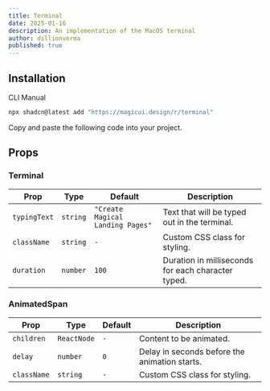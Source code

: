 ```yaml
---
title: Terminal
date: 2025-01-16
description: An implementation of the MacOS terminal
author: dillionverma
published: true
---
```


<ComponentPreview name="terminal-demo" />

## Installation

<Tabs defaultValue="cli">

<TabsList>
  <TabsTrigger value="cli">CLI</TabsTrigger>
  <TabsTrigger value="manual">Manual</TabsTrigger>
</TabsList>
<TabsContent value="cli">

```bash
npx shadcn@latest add "https://magicui.design/r/terminal"
```

</TabsContent>

<TabsContent value="manual">

<Steps>

<Step>Copy and paste the following code into your project.</Step>

<ComponentSource name="terminal" />

</Steps>

</TabsContent>

</Tabs>

## Props

### Terminal

| Prop         | Type     | Default                          | Description                                        |
| ------------ | -------- | -------------------------------- | -------------------------------------------------- |
| `typingText` | `string` | `"Create Magical Landing Pages"` | Text that will be typed out in the terminal.       |
| `className`  | `string` | `-`                              | Custom CSS class for styling.                      |
| `duration`   | `number` | `100`                            | Duration in milliseconds for each character typed. |

### AnimatedSpan

| Prop        | Type        | Default | Description                                   |
| ----------- | ----------- | ------- | --------------------------------------------- |
| `children`  | `ReactNode` | `-`     | Content to be animated.                       |
| `delay`     | `number`    | `0`     | Delay in seconds before the animation starts. |
| `className` | `string`    | `-`     | Custom CSS class for styling.                 |
